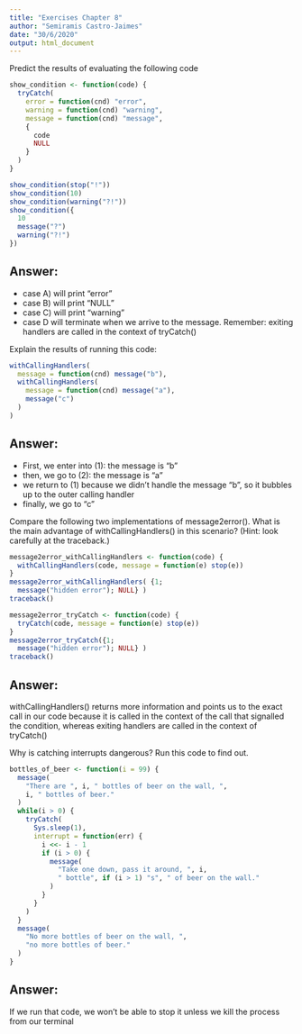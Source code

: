 ```yaml
---
title: "Exercises Chapter 8"
author: "Semiramis Castro-Jaimes"
date: "30/6/2020"
output: html_document
---
```


Predict the results of evaluating the following code

```r
show_condition <- function(code) {
  tryCatch(
    error = function(cnd) "error",
    warning = function(cnd) "warning",
    message = function(cnd) "message",
    {
      code
      NULL
    }
  )
}

show_condition(stop("!"))
show_condition(10)
show_condition(warning("?!"))
show_condition({
  10
  message("?")
  warning("?!")
})

```
## Answer:
- case A) will print "error"
- case B) will print "NULL"
- case C) will print "warning"
- case D will terminate when we arrive to the message. Remember: exiting handlers are called in the context of tryCatch()


Explain the results of running this code:
```r
withCallingHandlers(
  message = function(cnd) message("b"),
  withCallingHandlers(
    message = function(cnd) message("a"),
    message("c")
  )
)

```
## Answer:
- First, we enter into (1): the message is "b"
- then, we go to (2): the message is "a"
- we return to (1) because we didn't handle the message "b", so it bubbles up to the outer calling handler
- finally, we go to "c"


Compare the following two implementations of message2error(). What is the main advantage of withCallingHandlers() in this scenario? (Hint: look carefully at the traceback.)
```r
message2error_withCallingHandlers <- function(code) {
  withCallingHandlers(code, message = function(e) stop(e))
}
message2error_withCallingHandlers( {1; 
  message("hidden error"); NULL} )
traceback()
```

```r
message2error_tryCatch <- function(code) {
  tryCatch(code, message = function(e) stop(e))
}
message2error_tryCatch({1; 
  message("hidden error"); NULL} )
traceback()
```
## Answer:
withCallingHandlers() returns more information and points us to the exact call in our code because it is called in the context of the call that signalled the condition, whereas exiting handlers are called in the context of tryCatch()


Why is catching interrupts dangerous? Run this code to find out.
```r
bottles_of_beer <- function(i = 99) {
  message(
    "There are ", i, " bottles of beer on the wall, ", 
    i, " bottles of beer."
  )
  while(i > 0) {
    tryCatch(
      Sys.sleep(1),
      interrupt = function(err) {
        i <<- i - 1
        if (i > 0) {
          message(
            "Take one down, pass it around, ", i, 
            " bottle", if (i > 1) "s", " of beer on the wall."
          )
        }
      }
    )
  }
  message(
    "No more bottles of beer on the wall, ", 
    "no more bottles of beer."
  )
}
```
## Answer:
If we run that code, we won't be able to stop it unless we kill the process from our terminal

